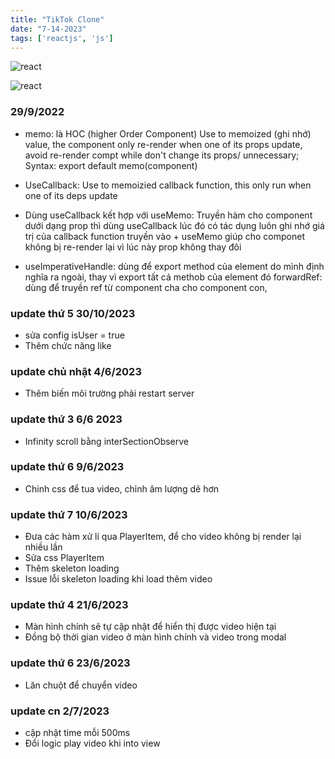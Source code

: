 ```yaml
---
title: "TikTok Clone"
date: "7-14-2023"
tags: ['reactjs', 'js']
---
```


<p style="display: flex; flex-wrap: wrap; gap: 4px">
  <img alt="react" src="https://img.shields.io/badge/-ReactJs-61DAFB?logo=react&logoColor=white&style=for-the-badge" />
</p>

  <img alt="react" src="./src/assets/images/preview.png" />

### 29/9/2022

-  memo: là HOC (higher Order Component) Use to memoized (ghi nhớ) value, the component only re-render when one of its props update, avoid re-render compt while don't change its props/ unnecessary;
   Syntax: export default memo(component)

-  UseCallback: Use to memoizied callback function, this only run when one of its deps update

-  Dùng useCallback kết hợp với useMemo: Truyền hàm cho component dưới dạng prop thì dùng useCallback lúc đó có tác dụng luôn ghi nhớ giá trị của callback function truyền vào + useMemo giúp cho componet không bị re-render lại vì lúc này prop không thay đôi

-  useImperativeHandle: dùng để export method của element do mình định nghĩa ra ngoài, thay vì export tất cả methob của element đó
   forwardRef: dùng để truyền ref từ component cha cho component con,

### update thứ 5 30/10/2023

-  sửa config isUser = true
-  Thêm chức năng like

### update chủ nhật 4/6/2023

-  Thêm biến môi trường phải restart server

### update thứ 3 6/6 2023

-  Infinity scroll bằng interSectionObserve

### update thứ 6 9/6/2023

-  Chinh css để tua video, chỉnh âm lượng dẽ hơn

### update thứ 7 10/6/2023

-  Đưa các hàm xử lí qua PlayerItem, để cho video không bị render lại nhiều lần
-  Sửa css PlayerItem
-  Thêm skeleton loading
-  Issue lỗi skeleton loading khi load thêm video

### update thứ 4 21/6/2023

- Màn hình chính sẽ tự cập nhật để  hiển thị được video hiện tại
- Đồng bộ thời gian video ở màn hình chính và video trong modal

### update thứ 6 23/6/2023

- Lăn chuột để chuyển video

### update cn 2/7/2023

- cập nhật time mỗi 500ms
- Đổi logic play video khi into view

